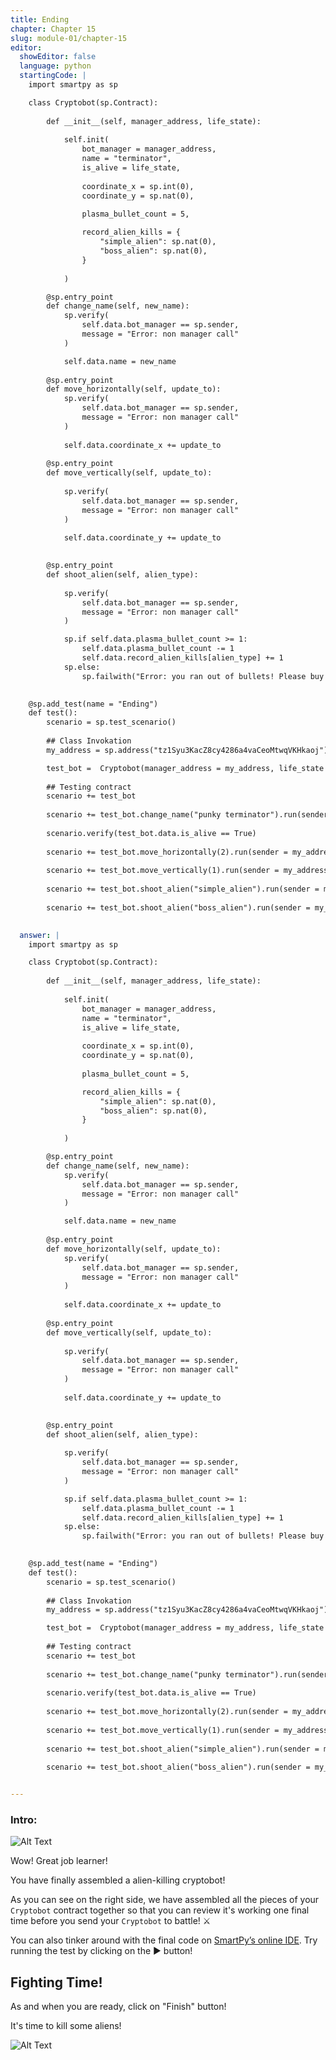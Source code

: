```yaml
---
title: Ending 
chapter: Chapter 15
slug: module-01/chapter-15
editor:
  showEditor: false
  language: python
  startingCode: |
    import smartpy as sp

    class Cryptobot(sp.Contract):
    
        def __init__(self, manager_address, life_state):
            
            self.init(
                bot_manager = manager_address,
                name = "terminator",
                is_alive = life_state,
                
                coordinate_x = sp.int(0), 
                coordinate_y = sp.nat(0), 
                
                plasma_bullet_count = 5,

                record_alien_kills = {
                    "simple_alien": sp.nat(0), 
                    "boss_alien": sp.nat(0), 
                }
                
            )

        @sp.entry_point
        def change_name(self, new_name):
            sp.verify(
                self.data.bot_manager == sp.sender, 
                message = "Error: non manager call"
            )

            self.data.name = new_name
        
        @sp.entry_point
        def move_horizontally(self, update_to):
            sp.verify(
                self.data.bot_manager == sp.sender, 
                message = "Error: non manager call"
            )
                
            self.data.coordinate_x += update_to
        
        @sp.entry_point
        def move_vertically(self, update_to):
            
            sp.verify(
                self.data.bot_manager == sp.sender, 
                message = "Error: non manager call"
            )
                
            self.data.coordinate_y += update_to

            
        @sp.entry_point
        def shoot_alien(self, alien_type):
            
            sp.verify(
                self.data.bot_manager == sp.sender, 
                message = "Error: non manager call"
            )

            sp.if self.data.plasma_bullet_count >= 1:
                self.data.plasma_bullet_count -= 1
                self.data.record_alien_kills[alien_type] += 1
            sp.else:
                sp.failwith("Error: you ran out of bullets! Please buy more!")

        
    @sp.add_test(name = "Ending")
    def test():
        scenario = sp.test_scenario()
        
        ## Class Invokation
        my_address = sp.address("tz1Syu3KacZ8cy4286a4vaCeoMtwqVKHkaoj")

        test_bot =  Cryptobot(manager_address = my_address, life_state = True)
        
        ## Testing contract
        scenario += test_bot
        
        scenario += test_bot.change_name("punky terminator").run(sender = my_address)
        
        scenario.verify(test_bot.data.is_alive == True)
        
        scenario += test_bot.move_horizontally(2).run(sender = my_address)
        
        scenario += test_bot.move_vertically(1).run(sender = my_address)
        
        scenario += test_bot.shoot_alien("simple_alien").run(sender = my_address)
        
        scenario += test_bot.shoot_alien("boss_alien").run(sender = my_address)
        

  answer: |
    import smartpy as sp

    class Cryptobot(sp.Contract):
    
        def __init__(self, manager_address, life_state):
            
            self.init(
                bot_manager = manager_address,
                name = "terminator",
                is_alive = life_state,
                
                coordinate_x = sp.int(0), 
                coordinate_y = sp.nat(0), 
                
                plasma_bullet_count = 5,

                record_alien_kills = {
                    "simple_alien": sp.nat(0), 
                    "boss_alien": sp.nat(0), 
                }
                
            )

        @sp.entry_point
        def change_name(self, new_name):
            sp.verify(
                self.data.bot_manager == sp.sender, 
                message = "Error: non manager call"
            )

            self.data.name = new_name
        
        @sp.entry_point
        def move_horizontally(self, update_to):
            sp.verify(
                self.data.bot_manager == sp.sender, 
                message = "Error: non manager call"
            )
                
            self.data.coordinate_x += update_to
        
        @sp.entry_point
        def move_vertically(self, update_to):
            
            sp.verify(
                self.data.bot_manager == sp.sender, 
                message = "Error: non manager call"
            )
                
            self.data.coordinate_y += update_to

            
        @sp.entry_point
        def shoot_alien(self, alien_type):
            
            sp.verify(
                self.data.bot_manager == sp.sender, 
                message = "Error: non manager call"
            )

            sp.if self.data.plasma_bullet_count >= 1:
                self.data.plasma_bullet_count -= 1
                self.data.record_alien_kills[alien_type] += 1
            sp.else:
                sp.failwith("Error: you ran out of bullets! Please buy more!")

        
    @sp.add_test(name = "Ending")
    def test():
        scenario = sp.test_scenario()
        
        ## Class Invokation
        my_address = sp.address("tz1Syu3KacZ8cy4286a4vaCeoMtwqVKHkaoj")

        test_bot =  Cryptobot(manager_address = my_address, life_state = True)
        
        ## Testing contract
        scenario += test_bot
        
        scenario += test_bot.change_name("punky terminator").run(sender = my_address)
        
        scenario.verify(test_bot.data.is_alive == True)
        
        scenario += test_bot.move_horizontally(2).run(sender = my_address)
        
        scenario += test_bot.move_vertically(1).run(sender = my_address)
        
        scenario += test_bot.shoot_alien("simple_alien").run(sender = my_address)
        
        scenario += test_bot.shoot_alien("boss_alien").run(sender = my_address)


---
```


### Intro: 

![Alt Text](https://media.giphy.com/media/BQAk13taTaKYw/giphy.gif)

Wow! Great job learner!

You have finally assembled a alien-killing cryptobot!

As you can see on the right side, we have assembled all the pieces of your `Cryptobot` contract together so that you can review it's working one final time before you send your `Cryptobot` to battle! ⚔️



You can also tinker around with the final code on [SmartPy’s online IDE](https://smartpy.io/demo/index.html?code=eJzVVd9v0zAQfu9f4WUvqSgVHQNNlYaQqkmgCQmJiQcQstzkspo6drCdDg_xv3POjyZuUg0Q0oSf4vjz3Xf3ne94XihticmZtoUjzBBTTCaJYMaQlXaFVWtlY1PMV0pazRI7XU4mBFcKGaGUS24pjQ2IbEZyJtktaMrSVIMxMyJ4BtRYZgFvkWbtP_yluTcQ73_5hf5oY4lcDmwGUMlyQExkQedcMqt0FAK4oUzwnQd1XEJIsEmU0qm3BPQ73sGwubTxs@nsKMzVMPwewoJNgSnNGV2XQoCliSqlxasvZpMApSFB0540SLrlQhgE_QggfkWG54WAGhctjzKosGtlzIPIn@PMpzW913gNUH9HC4UZ2RdAsmHyFqjXoakBCXfVtic43t2B5pkLda7kT5ll80DxKp0GZAr6gGKO@iPGC36ltdJLIpVsC4QkTIjokHfopymXluJkH@mx8HK1A7pRmt9j8aN91wRZFqnX3qpHj3JUtM5nUM9PLjvivxk7RmR58kDk_00KXJiCMIBjeTAbhayr59PkoH6c1hXjXe1RkzDKh2c992N96NUlWSyP0B3DP0X8EfiwgX3u8vXFC7DoUwNh4MBzMc8YF3fcbuI2cqdKopkkqrREZaTmYk7IewHMAO4dlquGk6h59hMvJk4MasHYuJ0SVxLr4BYxXtbqpNHPJCCZ5qpu5f6Etr_iafdSTk_JqpqLb@VObZnlSlb_c9dOp9pAs4kje7_44Mrn1yz5dJG487OLl@x8x1ag3tm7bx@v32yZ@tpSrrxiaaCJ3tw9mH5@Hrqx8YoHN7qEkOwNmsSAcVrVkzuMFZVofXa3xk7n_SYfFaXcOtIbuNO5Lv3L8CUc8JsOzbYvY2@6KpluSA@iGOUz7Mpnf0JiaKvX5RZ_banfJ8Lx_G9M9qb4QwZ_ARd32_c-). Try running the test by clicking on the ▶️ button!


## Fighting Time! 

As and when you are ready, click on "Finish" button! 

It's time to kill some aliens! 

![Alt Text](https://media.giphy.com/media/4Sm7D7rlopgqs/giphy.gif)